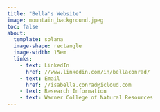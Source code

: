 ```yaml
---
title: "Bella's Website"
image: mountain_background.jpeg
toc: false
about:
  template: solana
  image-shape: rectangle
  image-width: 15em
  links: 
    - text: LinkedIn
      href: //www.linkedin.com/in/bellaconrad/
    - text: Email
      href: //isabella.conrad@icloud.com
    - text: Research Information
    - text: Warner College of Natural Resources
---
```

